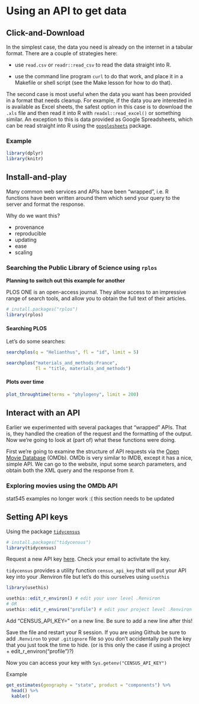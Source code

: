 # Using an API to get data {#use-api}

## Click-and-Download

In the simplest case, the data you need is already on the internet in a tabular format. There are a couple of strategies here:

* use `read.csv` or `readr::read_csv` to read the data straight into R.

* use the command line program `curl` to do that work, and place it in a Makefile or shell script (see the Make lesson for how to do that).

The second case is most useful when the data you want has been provided in a format that needs cleanup. For example, if the data you are interested in is available as Excel sheets, the safest option in this case is to download the `.xls` file and then read it into R with `readxl::read_excel()` or something similar. An exception to this is data provided as Google Spreadsheets, which can be read straight into R using the [`googlesheets`](https://github.com/jennybc/googlesheets) package.


### Example

```r
library(dplyr)
library(knitr)
```


## Install-and-play {#api-wrappers}

Many common web services and APIs have been "wrapped", i.e. R functions have been written around them which send your query to the server and format the response.

Why do we want this?

* provenance
* reproducible
* updating
* ease
* scaling


### Searching the Public Library of Science using `rplos`

**Planning to switch out this example for another**

PLOS ONE is an open-access journal. They allow access to an impressive range of search tools, and allow you to obtain the full text of their articles. 

```r
# install.packages("rplos")
library(rplos)
```


#### Searching PLOS

Let's do some searches:
```r
searchplos(q = "Helianthus", fl = "id", limit = 5)
```

```r
searchplos("materials_and_methods:France", 
           fl = "title, materials_and_methods")
```


#### Plots over time

```r
plot_throughtime(terms = "phylogeny", limit = 200)
```


## Interact with an API

Earlier we experimented with several packages that "wrapped" APIs. That is, they handled the creation of the request and the formatting of the output. Now we're going to look at (part of) what these functions were doing.

First we're going to examine the structure of API requests via the [Open Movie Database](https://www.omdbapi.com/) (OMDb). OMDb is very similar to IMDB, except it has a nice, simple API. We can go to the website, input some search parameters, and obtain both the XML query and the response from it. 

### Exploring movies using the OMDb API

stat545 examples no longer work :( this section needs to be updated


## Setting API keys

Using the package [`tidycensus`](https://github.com/walkerke/tidycensus)
```r
# install.packages("tidycensus")
library(tidycensus)
```


Request a new API key [here](https://api.census.gov/data/key_signup.html). Check your email to activitate the key.

`tidycensus` provides a utility function `census_api_key` that will put your API key into your .Renviron file but let's do this ourselves using `usethis`

```r
library(usethis)

usethis::edit_r_environ() # edit your user level .Renviron
# OR
usethis::edit_r_environ("profile") # edit your project level .Renviron
```

Add "CENSUS_API_KEY=<your-api-key>" on a new line. Be sure to add a new line after this! <insert photo of RStudio default setting here> 


Save the file and restart your R session. If you are using Github be sure to add `.Renviron` to your `.gitignore` file so you don't accidentally push the key that you just took the time to hide. (or is this only the case if using a project + edit_r_environ("profile")?)

Now you can access your key with `Sys.getenv("CENSUS_API_KEY")`


Example
```r
get_estimates(geography = "state", product = "components") %>% 
  head() %>% 
  kable()
```




